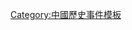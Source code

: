 {{Navbox
|name = 中國傳疑時代歷史事件
|title = [[中国传说时代|中國上古時代]]事件
|state = {{{state|autocollapse}}}
|listclass = hlist

|group1 = [[中国神话|神话]]、传说、<br>半信史时代
|list1 = {{Navbox subgroup
 |groupstyle = width: 8em;
 |liststyle = width: auto;
 |group1 = 遠古與[[三皇五帝|三皇]]時期
 |list1 = 
* [[盘古|盤古開天闢地]]
* [[女娲|女媧造人補天]]
* [[伏羲|伏羲創造八卦]]
* [[燧人氏|燧人鑽燧取火]]
* [[有巢氏|有巢構木為巢]]
* [[共工氏|共工怒觸不周山]]
* [[神农|神農嘗百草]]
 |group2 = [[三皇五帝|五帝]]時期
 |list2 = 
* [[禅让制|禪讓政治]]
* [[阪泉之战]]
* [[涿鹿之戰]]
* [[黄帝]]
* [[蚩尤]]
* [[仓颉|倉頡造字]]
* [[少昊]]
* [[顓頊]]
* [[嚳|帝嚳]]
* [[挚 (中国君王)|帝摯]]
* [[尧|帝堯]]
* [[舜|帝舜]] 
* [[虞朝]]
}}

|group2 = 古人类和考<br>古文化类型 
|list2 = {{Navbox subgroup
 |groupstyle = width: 7em;
 |liststyle = width: auto;
 |group1 = [[中国旧石器文化列表|旧石器时代]]
 |list1 = 
* [[元谋人]]
* [[北京猿人|北京人]]
* [[蓝田人]]
* [[金牛山人]]
* [[马坝人]]
* [[山顶洞人]]
 |group2 = [[中国新石器文化列表|新石器时代]]
 |list2 = 
* [[裴李岗文化]]
**[[贾湖遗址]]
**[[贾湖契刻符号]]
* [[仰韶文化]]
**[[半坡遗址]]
**[[半坡陶符]]
* [[马家窑文化]]
* [[红山文化]]
* [[良渚文化]]
* [[龙山文化]]
** [[河南龙山文化]]
** [[陶寺遺址]]
* [[石峁遗址]]
}}

|group3=其他
|list3=
* [[中国传说时代君主列表]]
*[[五帝世系图]]
*[[模板:Neolithic cultures of China|中國新石器時代至上古時代考古文化年表]]

|list5style = background-color:lightgreen

|below = {{中國歷史事件|傳疑時代}}
|belowstyle = padding:0px;
}}<noinclude>
[[Category:中國歷史事件模板]]
[[Category:中國傳說時代模板| ]]
[[Category:中國傳說時代事件| ]]
</noinclude>